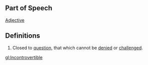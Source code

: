 ==Part of Speech==
[[Adjective]]
==Definitions==
#Closed to [[question]], that which cannot be [[denied]] or [[challenged]].

[[gl:Incontrovertible]]